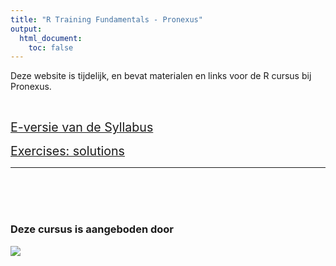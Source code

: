 ```yaml
---
title: "R Training Fundamentals - Pronexus"
output:
  html_document:
    toc: false
---
```



Deze website is tijdelijk, en bevat materialen en links voor de R cursus bij Pronexus.

<br>

<span style="font-size: 1.4em">[E-versie van de Syllabus](https://remkoduursma.github.io/learningguidetor)</span>

<span style="font-size: 1.4em">[Exercises: solutions](compiled_html/lgr_exercises.html)</span>


<hr>
<br>
<br>
<br>


### Deze cursus is aangeboden door

[![](images/logo_small.jpg)](https://www.shintolabs.nl/)

